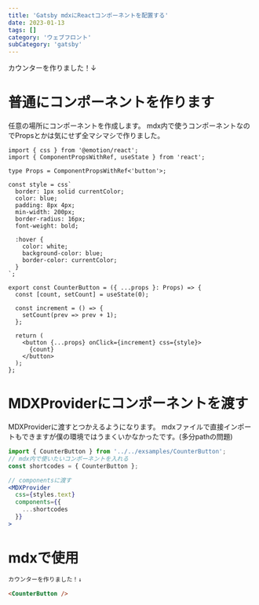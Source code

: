 ```yaml
---
title: 'Gatsby mdxにReactコンポーネントを配置する'
date: 2023-01-13
tags: []
category: 'ウェブフロント'
subCategory: 'gatsby'
---
```


カウンターを作りました！↓

<CounterButton />


# 普通にコンポーネントを作ります

任意の場所にコンポーネントを作成します。
mdx内で使うコンポーネントなのでPropsとかは気にせず全マシマシで作りました。

```jsx:title=CounterButton/index.tsx
import { css } from '@emotion/react';
import { ComponentPropsWithRef, useState } from 'react';

type Props = ComponentPropsWithRef<'button'>;

const style = css`
  border: 1px solid currentColor;
  color: blue;
  padding: 8px 4px;
  min-width: 200px;
  border-radius: 16px;
  font-weight: bold;

  :hover {
    color: white;
    background-color: blue;
    border-color: currentColor;
  }
`;

export const CounterButton = ({ ...props }: Props) => {
  const [count, setCount] = useState(0);

  const increment = () => {
    setCount(prev => prev + 1);
  };

  return (
    <button {...props} onClick={increment} css={style}>
      {count}
    </button>
  );
};
```

# MDXProviderにコンポーネントを渡す

MDXProviderに渡すとつかえるようになります。
mdxファイルで直接インポートもできますが僕の環境ではうまくいかなかったです。(多分pathの問題)

```jsx
import { CounterButton } from '../../exsamples/CounterButton';
// mdx内で使いたいコンポーネントを入れる
const shortcodes = { CounterButton };

// componentsに渡す
<MDXProvider
  css={styles.text}
  components={{
    ...shortcodes
  }}
>
```

# mdxで使用

```markdown
カウンターを作りました！↓

<CounterButton />
```
